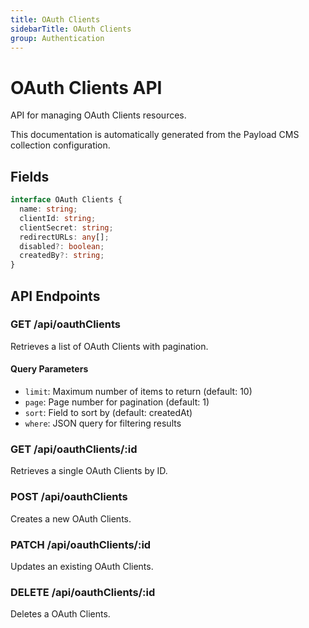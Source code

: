 ```yaml
---
title: OAuth Clients
sidebarTitle: OAuth Clients
group: Authentication
---
```



# OAuth Clients API

API for managing OAuth Clients resources.

<Callout type="info">
  This documentation is automatically generated from the Payload CMS collection configuration.
</Callout>


## Fields

```typescript
interface OAuth Clients {
  name: string;
  clientId: string;
  clientSecret: string;
  redirectURLs: any[];
  disabled?: boolean;
  createdBy?: string;
}
```




## API Endpoints

### GET /api/oauthClients
Retrieves a list of OAuth Clients with pagination.

#### Query Parameters
- `limit`: Maximum number of items to return (default: 10)
- `page`: Page number for pagination (default: 1)
- `sort`: Field to sort by (default: createdAt)
- `where`: JSON query for filtering results

### GET /api/oauthClients/:id
Retrieves a single OAuth Clients by ID.

### POST /api/oauthClients
Creates a new OAuth Clients.

### PATCH /api/oauthClients/:id
Updates an existing OAuth Clients.

### DELETE /api/oauthClients/:id
Deletes a OAuth Clients.

